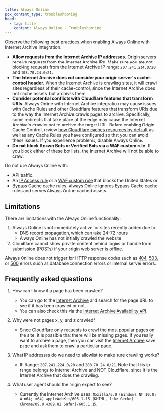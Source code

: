```yaml
---
title: Always Online
pcx_content_type: troubleshooting
head:
  - tag: title
    content: Always Online - Troubleshooting
---
```


Observe the following best practices when enabling Always Online with Internet Archive integration.

- **Allow requests from the Internet Archive IP addresses.** Origin servers receive requests from the Internet Archive IPs. Make sure you are not blocking requests from the Internet Archive IP range: `207.241.224.0/20` and `208.70.24.0/21`.
- **The Internet Archive does not consider your origin server's cache-control header.** When the Internet Archive is crawling sites, it will crawl sites regardless of their cache-control, since the Internet Archive does not cache assets, but archives them.
- **Consider potential conflicts with Cloudflare features that transform URIs.** Always Online with Internet Archive integration may cause issues with Cache Rules and other Cloudflare features that transform URIs due to the way the Internet Archive crawls pages to archive. Specifically, some redirects that take place at the edge may cause the Internet Archive's crawler not to archive the target URL. Before enabling Origin Cache Control, review [how Cloudflare caches resources by default](/cache/concepts/default-cache-behavior/) as well as any Cache Rules you have configured so that you can avoid these issues. If you experience problems, disable Always Online.
- **Do not block Known Bots or Verified Bots via a WAF custom rule.** If you block either of these bot lists, the Internet Archive will not be able to crawl.

Do not use Always Online with:

- API traffic.
- An [IP Access rule](/waf/tools/ip-access-rules/) or a [WAF custom rule](/waf/custom-rules/) that blocks the United States or
- Bypass Cache cache rules. Always Online ignores Bypass Cache cache rules and serves Always Online cached assets.

## Limitations

There are limitations with the Always Online functionality:

1. Always Online is not immediately active for sites recently added due to:
   - DNS record propagation, which can take 24-72 hours
   - Always Online has not initially crawled the website
2. Cloudflare cannot show private content behind logins or handle form submission (POSTs) if your origin web server is offline.

Always Online does not trigger for HTTP response codes such as [404](/support/troubleshooting/http-status-codes/4xx-client-error/#404-not-foundrfc7231-), [503](/support/troubleshooting/cloudflare-errors/troubleshooting-cloudflare-5xx-errors/#error-503-service-temporarily-unavailable), or [500](/support/troubleshooting/cloudflare-errors/troubleshooting-cloudflare-5xx-errors/#error-500-internal-server-error) errors such as database connection errors or internal server errors.

## Frequently asked questions

1. How can I know if a page has been crawled?

   - You can go to the [Internet Archive](https://web.archive.org/) and search for the page URL to see if it has been crawled or not.
   - You can also check this via the [Internet Archive Availability API](https://archive.org/help/wayback_api.php).

2. Why were not pages x, y, and z crawled?

   - Since Cloudflare only requests to crawl the most popular pages on the site, it is possible that there will be missing pages. If you really want to archive a page, then you can visit the [Internet Archive](https://web.archive.org/save) save page and ask them to crawl a particular page.

3. What IP addresses do we need to allowlist to make sure crawling works?

   - IP Range: `207.241.224.0/20` and `208.70.24.0/21`. Note that this ip range belongs to Internet Archive and NOT Cloudflare, since it is the Internet Archive that does the crawling.

4. What user agent should the origin expect to see?
   - Currently the Internet Archive uses: `Mozilla/5.0 (Windows NT 10.0; Win64; x64) AppleWebKit/605.1.15 (KHTML, like Gecko) Chrome/89.0.4389.82 Safari/605.1.15`.
